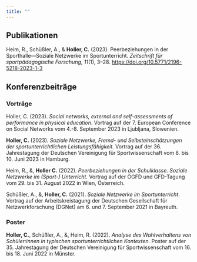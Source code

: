 ```yaml
---
title: ""
---
```


## Publikationen

Heim, R., Schüßler, A., & **Holler, C.** (2023). Peerbeziehungen in der Sporthalle---Soziale Netzwerke im Sportunterricht. *Zeitschrift für sportpädagogische Forschung*, *11*(1), 3--28. <https://doi.org/10.5771/2196-5218-2023-1-3>

## Konferenzbeiträge

### Vorträge

Holler, C. (2023). *Social networks, external and self-assessments of performance in physical education*. Vortrag auf der 7. European Conference on Social Networks vom 4.-8. September 2023 in Ljubljana, Slowenien.

**Holler, C.** (2023). *Soziale Netzwerke, Fremd- und Selbsteinschätzungen der sportunterrichtlichen Leistungsfähigkeit.* Vortrag auf der 36. Jahrestagung der Deutschen Vereinigung für Sportwissenschaft vom 8. bis 10. Juni 2023 in Hamburg.

Heim, R., &, **Holler C.** (2022). *Peerbeziehungen in der Schulklasse. Soziale Netzwerke im (Sport-) Unterricht.* Vortrag auf der ÖGFD und GFD-Tagung vom 29. bis 31. August 2022 in Wien, Österreich.

Schüßler, A., &, **Holler, C.** (2021). *Soziale Netzwerke im Sportunterricht*. Vortrag auf der Arbeitskreistagung der Deutschen Gesellschaft für Netzwerkforschung (DGNet) am 6. und 7. September 2021 in Bayreuth.

### Poster

**Holler, C.**, Schüßler, A., &, Heim, R. (2022). *Analyse des Wahlverhaltens von Schüler:innen in typischen sportunterrichtlichen Kontexten.* Poster auf der 35. Jahrestagung der Deutschen Vereinigung für Sportwissenschaft vom 16. bis 18. Juni 2022 in Münster.
